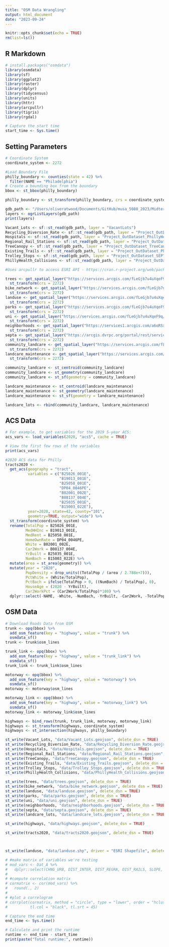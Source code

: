 ```yaml
---
title: "OSM Data Wrangling"
output: html_document
date: "2023-09-24"
---
```


```r
knitr::opts_chunk$set(echo = TRUE)
rm(list=ls())
```

## R Markdown

```r
# install.packages("osmdata")
library(osmdata)
library(sf)
library(ggplot2)
library(raster)
library(dplyr)
library(tidycensus)
library(units)
library(httr)
library(arcpullr)
library(tigris)
library(rgdal)

# Capture the start time
start_time <- Sys.time()
```

## Setting Parameters
```r
# Coordinate System
coordinate_system <- 2272

#Load Boundary File
philly_boundary <- counties(state = 42) %>% 
  filter(NAME == "Philadelphia")
# Create a bounding box from the boundary
bbox <- st_bbox(philly_boundary)

philly_boundary <- st_transform(philly_boundary, crs = coordinate_system)

```


```r
gdb_path <- "/Users/oliveratwood/Documents/GitHub/musa_5080_2023/Midterm/data/Features4PPA.gdb"
layers <- ogrListLayers(gdb_path)
print(layers)

Vacant_Lots <- sf::st_read(gdb_path, layer = "VacantLots")
Recycling_Diversion_Rate <- sf::st_read(gdb_path, layer = "Project_OutDataset_PhillyStreets_Recycling_Diversion_Rate")
Hospitals <- sf::st_read(gdb_path, layer = "Project_OutDataset_PhillyHealth_Hospitals")
Regional_Rail_Stations <- sf::st_read(gdb_path, layer = "Project_OutDataset_SEPTA___Regional_Rail_Stations")
TreeCanopy <- sf::st_read(gdb_path, layer = "Project_OutDataset_TreeCanopy2018_Dissolved")
Existing_Trails <- sf::st_read(gdb_path, layer = "Project_OutDataset_PhillyPlanning_Existing_Trails")
Trolley_Stops <- sf::st_read(gdb_path, layer = "Project_OutDataset_SEPTA___Trolley_Stops")
PhillyHealth_Collisions <- sf::st_read(gdb_path, layer = "Project_OutDataset_PhillyHealth_Collisions_crash_2011_2014PUBV")

```


```r
#Uses arcpullr to access ESRI API - https://cran.r-project.org/web/packages/arcpullr/arcpullr.pdf

trees <- get_spatial_layer("https://services.arcgis.com/fLeGjb7u4uXqeF9q/arcgis/rest/services/PPR_Tree_Inventory_2022/FeatureServer/0/") %>%
  st_transform(crs = 2272)
bike_network <- get_spatial_layer("https://services.arcgis.com/fLeGjb7u4uXqeF9q/arcgis/rest/services/Bike_Network/FeatureServer/0/") %>% 
  st_transform(crs = 2272)
landuse <- get_spatial_layer("https://services.arcgis.com/fLeGjb7u4uXqeF9q/arcgis/rest/services/Land_Use/FeatureServer/0/")%>% 
  st_transform(crs = 2272)
parks <- get_spatial_layer("https://services.arcgis.com/fLeGjb7u4uXqeF9q/arcgis/rest/services/PPR_Properties/FeatureServer/0/")%>% 
  st_transform(crs = 2272)
uni <- get_spatial_layer("https://services.arcgis.com/fLeGjb7u4uXqeF9q/arcgis/rest/services/Universities_Colleges/FeatureServer/0/")%>% 
  st_transform(crs = 2272)
neighborhoods <- get_spatial_layer("https://services1.arcgis.com/a6oRSxEw6eIY5Zfb/ArcGIS/rest/services/Philadelphia_Neighborhoods/FeatureServer/0")%>%
  st_transform(crs = 2272)
septa <- get_spatial_layer("https://arcgis.dvrpc.org/portal/rest/services/Transportation/SEPTA_TransitStops/FeatureServer/0")%>% 
  st_transform(crs = 2272)
community_landcare <- get_spatial_layer("https://services.arcgis.com/fLeGjb7u4uXqeF9q/arcgis/rest/services/PHS_CommunityLandcare/FeatureServer/0/") %>% 
  st_transform(crs = 2272)
landcare_maintenance <- get_spatial_layer("https://services.arcgis.com/fLeGjb7u4uXqeF9q/arcgis/rest/services/PHS_PhilaLandCare_Maintenance/FeatureServer/0/") %>%
  st_transform(crs = 2272)

community_landcare <- st_centroid(community_landcare)
community_landcare <- st_geometry(community_landcare)
community_landcare <- st_sf(geometry = community_landcare)

landcare_maintenance <- st_centroid(landcare_maintenance)
landcare_maintenance <- st_geometry(landcare_maintenance)
landcare_maintenance <- st_sf(geometry = landcare_maintenance)

landcare_lots <- rbind(community_landcare, landcare_maintenance)

```


## ACS Data
```r

# For example, to get variables for the 2019 5-year ACS:
acs_vars <- load_variables(2020, "acs5", cache = TRUE)

# View the first few rows of the variables
print(acs_vars)

#2020 ACS data for Philly
tracts2020 <- 
  get_acs(geography = "tract", 
          variables = c("B25026_001E",
                        "B19013_001E",
                        "B25058_001E",
                        "DP04_0046PE",
                        "B02001_002E",
                        "B08137_004E",
                        "B25035_001E",
                        "B15003_022E"), 
          year=2020, state=42, county="101", 
          geometry=TRUE, output="wide") %>%
  st_transform(coordinate_system) %>%
  rename(TotalPop = B25026_001E, 
         MedHHInc = B19013_001E, 
         MedRent = B25058_001E,
         HomeOwnRate = DP04_0046PE,
         White = B02001_002E,
         Car2Work = B08137_004E,
         YrBuilt = B25035_001E,
         NumBach = B15003_022E) %>% 
  mutate(area = st_area(geometry)) %>%
  mutate(year = "2020", 
         PopDensity = drop_units((TotalPop / (area / 2.788e+7))),
         PctWhite = (White/TotalPop),
         PctBach = ifelse(TotalPop > 0, ((NumBach) / TotalPop), 0),
         HouseAge = (2020 - YrBuilt),
         Car2WorkPct = (Car2Work/TotalPop)*100) %>%
  dplyr::select(-NAME, -White, -NumBach, -YrBuilt, -Car2Work, -TotalPop, -area, -starts_with("D"), -starts_with("B"))
```

## OSM Data
```r
# Download Roads Data from OSM
trunk <- opq(bbox) %>%
  add_osm_feature(key = "highway", value = "trunk") %>%
  osmdata_sf()
trunk <- trunk$osm_lines

trunk_link <- opq(bbox) %>%
  add_osm_feature(key = "highway", value = "trunk_link") %>%
  osmdata_sf()
trunk_link <- trunk_link$osm_lines

motorway <- opq(bbox) %>%
  add_osm_feature(key = "highway", value = "motorway") %>%
  osmdata_sf()
motorway <- motorway$osm_lines

motorway_link <- opq(bbox) %>%
  add_osm_feature(key = "highway", value = "motorway_link") %>%
  osmdata_sf()
motorway_link <- motorway_link$osm_lines

highways <- bind_rows(trunk, trunk_link, motorway, motorway_link)
highways <- st_transform(highways, coordinate_system)
highways <- st_intersection(highways, philly_boundary)

```

```r
st_write(Vacant_Lots, "data/Vacant_Lots.geojson", delete_dsn = TRUE)
st_write(Recycling_Diversion_Rate, "data/Recycling_Diversion_Rate.geojson", delete_dsn = TRUE)
st_write(Hospitals, "data/Hospitals.geojson", delete_dsn = TRUE)
st_write(Regional_Rail_Stations, "data/Regional_Rail_Stations.geojson", delete_dsn = TRUE)
st_write(TreeCanopy, "data/TreeCanopy.geojson", delete_dsn = TRUE)
st_write(Existing_Trails, "data/Existing_Trails.geojson", delete_dsn = TRUE)
st_write(Trolley_Stops, "data/Trolley_Stops.geojson", delete_dsn = TRUE)
st_write(PhillyHealth_Collisions, "data/PhillyHealth_Collisions.geojson", delete_dsn = TRUE)

st_write(trees, "data/trees.geojson", delete_dsn = TRUE)
st_write(bike_network, "data/bike_network.geojson", delete_dsn = TRUE)
st_write(landuse, "data/landuse.geojson", delete_dsn = TRUE)
st_write(parks, "data/parks.geojson", delete_dsn = TRUE)
st_write(uni, "data/uni.geojson", delete_dsn = TRUE)
st_write(neighborhoods, "data/neighborhoods.geojson", delete_dsn = TRUE)
st_write(septa, "data/septa.geojson", delete_dsn = TRUE)
st_write(landcare_lots, "data/landcare_lots.geojson", delete_dsn = TRUE)

st_write(highways, "data/highways.geojson", delete_dsn = TRUE)

st_write(tracts2020, "data/tracts2020.geojson", delete_dsn = TRUE)



st_write(landuse, "data/landuse.shp", driver = "ESRI Shapefile", delete_dsn = TRUE)


```



```r
# #make matrix of variables we're testing
# mod_vars <- Dat_A %>% 
#   dplyr::select(CHNG_URB, DIST_INTER, DIST_REGRA, DIST_RAILS, SLOPE, DIST_PARKS, REGRAIL300, INTERST800, MEDHSEVAL_, MEDINC90, PCT_POV_90)
# 
# #compute correlation matrix
# cormatrix <- cor(mod_vars) %>% 
#   round(., 2)
# 
# #plot a correlogram
# corrplot(cormatrix, method = "circle", type = "lower", order = "hclust", 
#          tl.col = "black", tl.srt = 45)
```


```r
# Capture the end time
end_time <- Sys.time()

# Calculate and print the runtime
runtime <- end_time - start_time
print(paste("Total runtime:", runtime))
```

